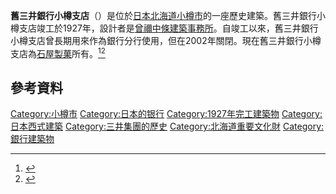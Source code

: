 {{expand|time=2015-12-14T09:40:13+00:00}}
{{Infobox building
|name          = 舊三井銀行小樽支店
|caption       = 豐平館
|native_name   = {{lang-ja|旧三井銀行小樽支店}}
|image         = [[File:Former_Mitsui_Bank_Otaru_Branch02bs5.jpg|300px]]
|imagesize     = 300px
|established   = 1927年（昭和2年）10月
|location      = {{JAP}}[[北海道|北海道]][[小樽市|小樽市]]色内1-3-10
|type          = 
|collection    =
|visitors      = 
|director      =
|curator       = 
|website       = 
}}
'''舊三井銀行小樽支店'''（{{lang-ja|きゅうみついぎんこうおたるしてん}}）是位於[[日本|日本]][[北海道|北海道]][[小樽市|小樽市]]的一座歷史建築。舊三井銀行小樽支店竣工於1927年，設計者是[[曾禰中條建築事務所|曾禰中條建築事務所]]。自竣工以來，舊三井銀行小樽支店曾長期用來作為銀行分行使用，但在2002年關閉。現在舊三井銀行小樽支店為[[石屋製菓|石屋製菓]]所有。<ref>{{cite news|url=http://otaru-journal.com/prologue/tatemono/page28.htm|title=小樽ジャーナル|newspaper=|date=|accessdate=2011-11-28}}</ref><ref>{{cite news|url=http://otaru-journal.com/news/2002/11/1115-3.htm|title=123年の歴史に幕！最後の都市銀行が撤退！|newspaper=小樽ジャーナル|date=|accessdate=2017-02-02}}</ref>


== 參考資料==
<references/>
{{Commonscat|Former Mitsui Bank Otaru Branch}}
{{Reflist}}

{{北海道重要文化財}}

[[Category:小樽市|Category:小樽市]]
[[Category:日本的银行|Category:日本的银行]]
[[Category:1927年完工建築物|Category:1927年完工建築物]]
[[Category:日本西式建築|Category:日本西式建築]]
[[Category:三井集團的歷史|Category:三井集團的歷史]]
[[Category:北海道重要文化財|Category:北海道重要文化財]]
[[Category:銀行建築物|Category:銀行建築物]]